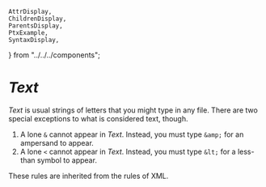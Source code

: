     AttrDisplay,
    ChildrenDisplay,
    ParentsDisplay,
    PtxExample,
    SyntaxDisplay,
} from "../../../components";

# _Text_

_Text_ is usual strings of letters that you might type in any file. There are two
special exceptions to what is considered text, though.

  1. A lone `&` cannot appear in _Text_. Instead, you must type `&amp;` for an ampersand to appear.
  2. A lone `<` cannot appear in _Text_. Instead, you must type `&lt;` for a less-than symbol to appear.

These rules are inherited from the rules of XML.
    